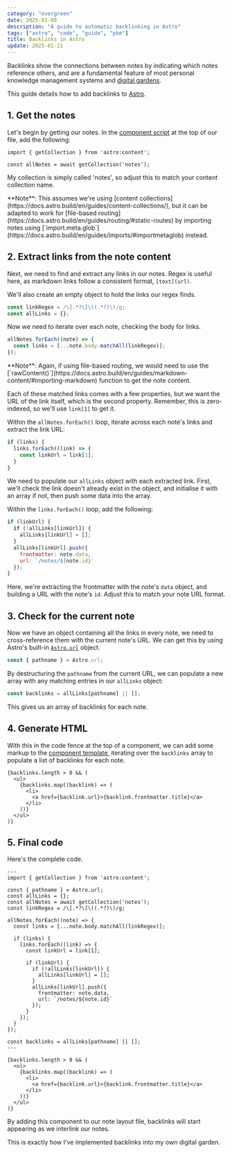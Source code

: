 ```yaml
---
category: "evergreen"
date: 2025-01-08
description: "A guide to automatic backlinking in Astro"
tags: ["astro", "code", "guide", "pkm"]
title: Backlinks in Astro
update: 2025-01-11
---
```


Backlinks show the connections between notes by indicating which notes reference others, and are a fundamental feature of most personal knowledge management systems and [digital gardens](/notes/digital-garden).

This guide details how to add backlinks to [Astro](https://astro.build).

## 1. Get the notes

Let's begin by getting our notes. In the [component script](https://docs.astro.build/en/basics/astro-components/#the-component-script) at the top of our file, add the following:

```astro
import { getCollection } from 'astro:content';

const allNotes = await getCollection('notes');
```

My collection is simply called 'notes', so adjust this to match your content collection name.

<Callout>
  **Note**: This assumes we're using [content collections](https://docs.astro.build/en/guides/content-collections/), but it can be adapted to work for [file-based routing](https://docs.astro.build/en/guides/routing/#static-routes) by importing notes using [`import.meta.glob`](https://docs.astro.build/en/guides/imports/#importmetaglob) instead.
</Callout>

## 2. Extract links from the note content

Next, we need to find and extract any links in our notes. Regex is useful here, as markdown links follow a consistent format, `[text](url)`.

We'll also create an empty object to hold the links our regex finds.

```js
const linkRegex = /\[.*?\]\((.*?)\)/g;
const allLinks = {};
```

Now we need to iterate over each note, checking the body for links.

```js
allNotes.forEach((note) => {
  const links = [...note.body.matchAll(linkRegex)];
});
```

<Callout>
  **Note**: Again, if using file-based routing, we would need to use the [`rawContent()`](https://docs.astro.build/en/guides/markdown-content/#importing-markdown) function to get the note content.
</Callout>

Each of these matched links comes with a few properties, but we want the URL of the link itself, which is the second property. Remember, this is zero-indexed, so we'll use `link[1]` to get it.

Within the `allNotes.forEach()` loop, iterate across each note's links and extract the link URL:

```js
if (links) {
  links.forEach((link) => {
    const linkUrl = link[1];
  }
}
```

We need to populate our `allLinks` object with each extracted link. First, we'll check the link doesn't already exist in the object, and initialise it with an array if not, then push some data into the array.

Within the `links.forEach()` loop, add the following:

```js
if (linkUrl) {
  if (!allLinks[linkUrl]) {
    allLinks[linkUrl] = [];
  }
  allLinks[linkUrl].push({
    frontmatter: note.data,
    url: `/notes/${note.id}`
  });
}
```

Here, we're extracting the frontmatter with the note's `data` object, and building a URL with the note's `id`. Adjust this to match your note URL format.

## 3. Check for the current note

Now we have an object containing all the links in every note, we need to cross-reference them with the current note's URL. We can get this by using Astro's built-in [`Astro.url`](https://docs.astro.build/en/reference/api-reference/#url) object.

```js
const { pathname } = Astro.url;
```

By destructuring the `pathname` from the current URL, we can populate a new array with any matching entries in our `allLinks` object:

```js
const backlinks = allLinks[pathname] || [];
```

This gives us an array of backlinks for each note.

## 4. Generate HTML

With this in the code fence at the top of a component, we can add some markup to the [component template](https://docs.astro.build/en/basics/astro-components/#the-component-template), iterating over the `backlinks` array to populate a list of backlinks for each note.

```astro
{backlinks.length > 0 && (
  <ul>
    {backlinks.map((backlink) => (
      <li>
        <a href={backlink.url}>{backlink.frontmatter.title}</a>
      </li>
    ))}
  </ul>
)}
```

## 5. Final code

Here's the complete code.

```astro
---
import { getCollection } from 'astro:content';

const { pathname } = Astro.url;
const allLinks = {};
const allNotes = await getCollection('notes');
const linkRegex = /\[.*?\]\((.*?)\)/g;

allNotes.forEach((note) => {
  const links = [...note.body.matchAll(linkRegex)];
  
  if (links) {
    links.forEach((link) => {
      const linkUrl = link[1];

      if (linkUrl) {
        if (!allLinks[linkUrl]) {
          allLinks[linkUrl] = [];
        }
        allLinks[linkUrl].push({
          frontmatter: note.data,
          url: `/notes/${note.id}`
        });
      }
    });
  }
});

const backlinks = allLinks[pathname] || [];
---

{backlinks.length > 0 && (
  <ul>
    {backlinks.map((backlink) => (
      <li>
        <a href={backlink.url}>{backlink.frontmatter.title}</a>
      </li>
    ))}
  </ul>
)}
```

By adding this component to our note layout file, backlinks will start appearing as we interlink our notes.

This is exactly how I've implemented backlinks into my own digital garden.
